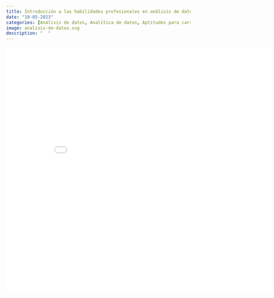 ```yaml
---
title: Introducción a las habilidades profesionales en análisis de datos
date: "10-05-2023"
categories: [Análisis de datos, Analítica de datos, Aptitudes para carreras tecnologicas, Excel, Power BI,]
image: analisis-de-datos.svg
description: "  "
---
```


![](analisis de datos.pdf){width="9in" height="7in"}
